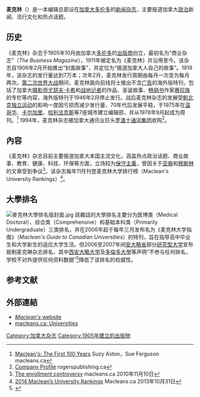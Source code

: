 {{Infobox Magazine
| title              = 麦克林
 | image_file         = 麥克林雜誌封面.jpg
 | image_size         = 160px
 | image_caption      = 2015年2月版《麥克林》
 | editor             = 
 | editor_title       = 
 | frequency          = 每周
 | circulation        = 
 | category           = 
 | company            = [[罗渣士通讯集团|罗渣士通讯集团]]
 | publisher          = {{link-en|约翰·贝恩·麦克林|John Bayne Maclean}}
 | firstdate          = 1905年10月（“商业杂志”）
 | country            = [[加拿大|加拿大]]
 | language           = [[英文|英文]]
 | website            = [https://web.archive.org/web/20110810062718/http://www2.macleans.ca/ 麦克林杂志]
 | issn               = 0024-9262
}}
'''麦克林'''（{{lang-en|''Maclean's''}}）是一本编辑总部设在[[加拿大|加拿大]][[多伦多|多伦多]]的[[新闻杂志|新闻杂志]]，主要报道加拿大[[政治|政治]]新闻、流行文化和热点话题。

== 历史 ==
《麦克林》杂志于1905年10月由加拿大[[多伦多|多伦多]]的[[出版商|出版商]]{{link-en|约翰·贝恩·麦克林|John Bayne Maclean}}创立，最初名为“商业杂志”（''The Business Magazine''），1911年被定名为《麦克林》并沿用至今。该杂志自1906年2月开始推出“封面故事”，并定位为“报道加拿大人自己的故事”。1919年，该杂志的发行量达到7万本；次年2月，麦克林发行周期由每月一次变为每月两次。[[第二次世界大战|第二次世界大战]]期间，麦克林面向前线将士推出不含[[广告|广告]]的海外版特刊，包括了加拿大[[摄影师|摄影师]][[尤瑟夫·卡希|尤瑟夫·卡希]]和[[战地记者|战地记者]]{{link-en|莱昂内尔·夏皮罗|Lionel Shapiro}}的作品、圣诞故事、[[畅销书|畅销书]]作家[[赛珍珠|赛珍珠]]的专栏等内容，海外版特刊于1946年2月停止发行。战后麦克林杂志的发展受[[魁北克独立运动|魁北克独立运动]]的影响一度因亏损而减少发行量，70年代后发展平稳，于1975年在[[温哥华|温哥华]]、[[卡尔加里|卡尔加里]]、[[哈利法克斯|哈利法克斯]]等7座城市建立编辑部，并从1978年9月起成为周刊。<ref>[http://www2.macleans.ca/about-macleans/macleans-the-first-100-years/ Maclean's: The First 100 Years] {{Wayback|url=http://www2.macleans.ca/about-macleans/macleans-the-first-100-years/ |date=20131225085809 }} Suzy Aston，Sue Ferguson macleans.ca</ref> 1994年，麦克林杂志被加拿大通讯业巨头[[罗渣士通讯集团|罗渣士通讯集团]]收购<ref>[http://www.rogerspublishing.ca/about_us/company_profile.shtml Company Profile] {{Wayback|url=http://www.rogerspublishing.ca/about_us/company_profile.shtml |date=20131228160435 }} rogerspublishing.ca</ref>。

== 內容==
《麦克林》杂志目前主要报道加拿大本国主流文化，涵盖热点政治话题、商业故事、教育、健康、科技、环保等方面，立场较为[[保守主義|保守主義]]，曾因关于[[亚裔|亚裔]]和[[穆斯林|穆斯林]]的文章受到争议<ref>[http://oncampus.macleans.ca/education/2010/11/10/too-asian/ The enrollment controversy] {{Wayback|url=http://oncampus.macleans.ca/education/2010/11/10/too-asian/ |date=20131225221301 }}  macleans.ca 2010年11月10日</ref>。该杂志每年11月刊登麦克林大学排行榜（Maclean's University Rankings）<ref>[http://oncampus.macleans.ca/education/2013/10/31/2014-maclean%E2%80%99s-university-rankings-are-here/ 2014 Maclean’s University Rankings] {{Wayback|url=http://oncampus.macleans.ca/education/2013/10/31/2014-maclean%E2%80%99s-university-rankings-are-here/ |date=20131225221259 }} Macleans.ca 2013年10月31日</ref>。

==大學排名==
[[Image:麥克林大學排名版封面.jpg|thumb]]
該雜誌的大學排名主要分为医博类（Medical Doctoral）、综合类（Comprehensive）和基础本科类（Primarily Undergraduate）三类排名，并在2006年起于每年三月发布名为《麦克林大学指南》（''Maclean's Guide to Canadian Universities''）的特刊，旨在指导高中毕业生和大学新生的适应大学生活。但2006至2007年间[[安大略省|安大略省]]部分[[研究型大学|研究型大学]]宣布抵制麦克琳杂志排名，其中[[西安大略大学|西安大略大学]]及[[多倫多大學|多倫多大學]]等声明“不参与任何排名，学校不对外提供任何资料数据”<ref>{{Cite web |url=http://www.canada.com/nationalpost/news/story.html?id=876f5f10-322a-4e74-b768-0018ee6ecd55&k=11624 |title=Universities continue to shun Maclean's ranks |accessdate=2013-12-25 |archive-date=2012-08-22 |archive-url=https://web.archive.org/web/20120822073300/http://www.canada.com/nationalpost/news/story.html?id=876f5f10-322a-4e74-b768-0018ee6ecd55&k=11624 |dead-url=no }}</ref>降低了该排名的权威性。

==参考文献==
{{reflist}}
==外部連結==
* [http://www.macleans.ca/ ''Maclean's'' website]{{Wayback|url=http://www.macleans.ca/ |date=20101112135827 }}
* [http://www.macleans.ca/education/index.jsp macleans.ca: Universities]{{Wayback|url=http://www.macleans.ca/education/index.jsp |date=20080207101031 }}

{{世界大學排名}}

[[Category:加拿大杂志|Category:加拿大杂志]]
[[Category:1905年建立的出版物|Category:1905年建立的出版物]]